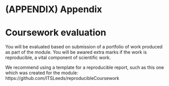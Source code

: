 \cleardoublepage 

# (APPENDIX) Appendix {-}

# Coursework evaluation

You will be evaluated based on submission of a portfolio of work produced as part of the module.
You will be awared extra marks if the work is reproducible, a vital component of scientific work.

We recommend using a template for a reproducible report, such as this one which was created for the module: https://github.com/ITSLeeds/reproducibleCoursework

